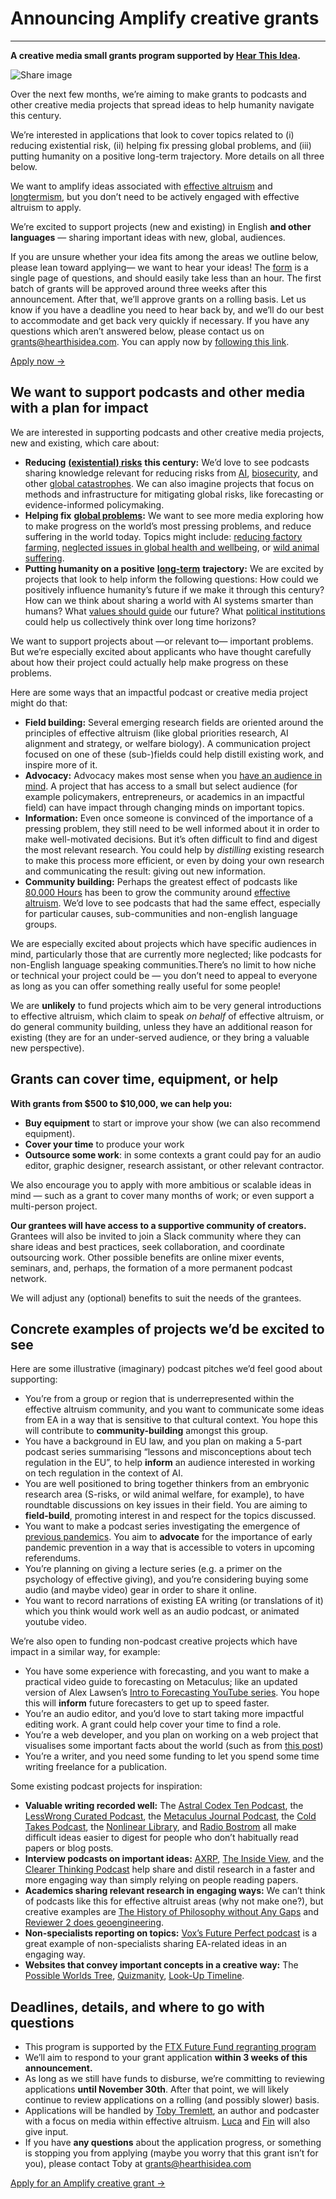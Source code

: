 
<Layout>
<Seo title="Grants" myStaticFeaturedImage="/grants.png"/>

<h1>Announcing Amplify creative grants</h1>
<hr className="line" />
<div className="advice">

**A creative media small grants program supported by [Hear This Idea](https://hearthisidea.com/).**



<div class="episode-image_variable max-600">


![Share image](../images/grants/grants-banner.png)

</div>

Over the next few months, we’re aiming to make grants to podcasts and other creative media projects that spread ideas to help humanity navigate this century. 

We’re interested in applications that look to cover topics related to (i) reducing existential risk, (ii) helping fix pressing global problems, and (iii) putting humanity on a positive long-term trajectory. More details on all three below.

We want to amplify ideas associated with [effective altruism](https://www.effectivealtruism.org/) and [longtermism](https://longtermism.com/), but you don’t need to be actively engaged with effective altruism to apply.

We’re excited to support projects (new and existing) in English **and other languages** — sharing important ideas with new, global, audiences. 

If you are unsure whether your idea fits among the areas we outline below, please lean toward applying— we want to hear your ideas! The [form](https://grants.hearthisidea.com/apply) is a single page of questions, and should easily take less than an hour. The first batch of grants will be approved around three weeks after this announcement. After that, we’ll approve grants on a rolling basis. Let us know if you have a deadline you need to hear back by, and we’ll do our best to accommodate and get back very quickly if necessary. If you have any questions which aren’t answered below, please contact us on [grants@hearthisidea.com](mailto:grants@hearthisidea.com). You can apply now by [following this link](https://grants.hearthisidea.com/apply).

<div className="listen-container">
    <a
        className="listen"
        href="https://grants.hearthisidea.com/apply"
        target="_blank"
        rel="noopener noreferrer"
    >
        Apply now &#8594;
    </a>
</div>

## We want to support podcasts and other media with a plan for impact

We are interested in supporting podcasts and other creative media projects, new and existing, which care about:

- **Reducing** [**(existential) risks**](https://www.fhi.ox.ac.uk/Existential-risk-and-existential-hope.pdf) **this century:** We’d love to see podcasts sharing knowledge relevant for reducing risks from [AI](https://80000hours.org/problem-profiles/artificial-intelligence/), [biosecurity](https://80000hours.org/problem-profiles/preventing-catastrophic-pandemics/), and other [global catastrophes](https://80000hours.org/problem-profiles/). We can also imagine projects that focus on methods and infrastructure for mitigating global risks, like forecasting or evidence-informed policymaking.
- **Helping fix** [**global problems**](https://80000hours.org/problem-profiles/)**:** We want to see more media exploring how to make progress on the world’s most pressing problems, and reduce suffering in the world today. Topics might include: [reducing factory farming](https://80000hours.org/problem-profiles/factory-farming/), [neglected issues in global health and wellbeing](https://80000hours.org/problem-profiles/health-in-poor-countries/), or [wild animal suffering](https://80000hours.org/problem-profiles/wild-animal-welfare/). 
- **Putting humanity on a positive** [**long-term**](https://www.bbc.com/future/article/20220805-what-is-longtermism-and-why-does-it-matter) **trajectory:** We are excited by projects that look to help inform the following questions: How could we positively influence humanity’s future if we make it through this century? How can we think about sharing a world with AI systems smarter than humans? What [values should guide](https://80000hours.org/problem-profiles/promoting-positive-values/) our future? What [political institutions](https://globalprioritiesinstitute.org/wp-content/uploads/Tyler-M-John-and-William-MacAskill_Longtermist-institutional-reform.pdf) could help us collectively think over long time horizons?

We want to support projects about —or relevant to— important problems. But we’re especially excited about applicants who have thought carefully about how their project could actually help make progress on these problems.

Here are some ways that an impactful podcast or creative media project might do that: 

- **Field building:** Several emerging research fields are oriented around the principles of effective altruism (like global priorities research, AI alignment and strategy, or welfare biology). A communication project focused on one of these (sub-)fields could help distill existing work, and inspire more of it.
- **Advocacy:** Advocacy makes most sense when you [have an audience in mind](https://kk.org/thetechnium/1000-true-fans/). A project that has access to a small but select audience (for example policymakers, entrepreneurs, or academics in an impactful field) can have impact through changing minds on important topics. 
- **Information:** Even once someone is convinced of the importance of a pressing problem, they still need to be well informed about it in order to make well-motivated decisions. But it’s often difficult to find and digest the most relevant research. You could help by *distilling* existing research to make this process more efficient, or even by doing your own research and communicating the result: giving out new information.
- **Community building:** Perhaps the greatest effect of podcasts like [80,000 Hours](https://80000hours.org/podcast/) has been to grow the community around [effective altruism](https://www.effectivealtruism.org/). We’d love to see podcasts that had the same effect, especially for particular causes, sub-communities and non-english language groups.

We are especially excited about projects which have specific audiences in mind, particularly those that are currently more neglected; like podcasts for non-English language speaking communities.There’s no limit to how niche or technical your project could be — you don’t need to appeal to everyone as long as you can offer something really useful for some people!

We are **unlikely** to fund projects which aim to be very general introductions to effective altruism, which claim to speak *on behalf* of effective altruism, or do general community building, unless they have an additional reason for existing (they are for an under-served audience, or they bring a valuable new perspective).

## Grants can cover time, equipment, or help

**With grants from $500 to $10,000, we can help you:**

- **Buy equipment** to start or improve your show (we can also recommend equipment).
- **Cover your time** to produce your work
- **Outsource some work**: in some contexts a grant could pay for an audio editor, graphic designer, research assistant, or other relevant contractor.

We also encourage you to apply with more ambitious or scalable ideas in mind — such as a grant to cover many months of work; or even support a multi-person project. 

**Our grantees will have access to a supportive community of creators.** Grantees will also be invited to join a Slack community where they can share ideas and best practices, seek collaboration, and coordinate outsourcing work. Other possible benefits are online mixer events, seminars, and, perhaps, the formation of a more permanent podcast network. 

We will adjust any (optional) benefits to suit the needs of the grantees.

## Concrete examples of projects we’d be excited to see

Here are some illustrative (imaginary) podcast pitches we’d feel good about supporting: 

- You’re from a group or region that is underrepresented within the effective altruism community, and you want to communicate some ideas from EA in a way that is sensitive to that cultural context. You hope this will contribute to **community-building** amongst this group. 
- You have a background in EU law, and you plan on making a 5-part podcast series summarising “lessons and misconceptions about tech regulation in the EU”, to help **inform** an audience interested in working on tech regulation in the context of AI. 
- You are well positioned to bring together thinkers from an embryonic research area (S-risks, or wild animal welfare, for example), to have roundtable discussions on key issues in their field. You are aiming to **field-build**, promoting interest in and respect for the topics discussed. 
- You want to make a podcast series investigating the emergence of [previous pandemics](https://en.wikipedia.org/wiki/1977_Russian_flu). You aim to **advocate** for the importance of early pandemic prevention in a way that is accessible to voters in upcoming referendums.
- You’re planning on giving a lecture series (e.g. a primer on the psychology of effective giving), and you’re considering buying some audio (and maybe video) gear in order to share it online. 
- You want to record narrations of existing EA writing (or translations of it) which you think would work well as an audio podcast, or animated youtube video.

We’re also open to funding non-podcast creative projects which have impact in a similar way, for example:

- You have some experience with forecasting, and you want to make a practical video guide to forecasting on Metaculus; like an updated version of Alex Lawsen’s [Intro to Forecasting YouTube series](https://www.youtube.com/watch?v=e6Q7Ez3PkOw). You hope this will **inform** future forecasters to get up to speed faster. 
- You’re an audio editor, and you’d love to start taking more impactful editing work. A grant could help cover your time to find a role.
- You’re a web developer, and you plan on working on a web project that visualises some important facts about the world (such as from [this post](https://forum.effectivealtruism.org/posts/rXYW9GPsmwZYu3doX/what-happens-on-the-average-day))
- You’re a writer, and you need some funding to let you spend some time writing freelance for a publication. 

Some existing podcast projects for inspiration:

- **Valuable writing recorded well:** The [Astral Codex Ten Podcast](https://sscpodcast.libsyn.com/), the [LessWrong Curated Podcast](https://www.lesswrong.com/posts/kDjKF2yFhFEWe4hgC/announcing-the-lesswrong-curated-podcast), the [Metaculus Journal Podcast](https://www.metaculus.com/questions/11102/introducing-the-metaculus-journal-podcast/), the [Cold Takes Podcast](https://www.cold-takes.com/), the [Nonlinear Library](https://forum.effectivealtruism.org/posts/JTZTBienqWEAjGDRv/listen-to-more-ea-content-with-the-nonlinear-library), and [Radio Bostrom](https://radiobostrom.com/) all make difficult ideas easier to digest for people who don’t habitually read papers or blog posts. 
- **Interview podcasts on important ideas:** [AXRP](https://axrp.net/), [The Inside View](https://www.youtube.com/channel/UCb9F9_uV24PGj6x63PhXEVw), and the [Clearer Thinking Podcast](https://www.clearerthinking.org/podcast) help share and distil research in a faster and more engaging way than simply relying on people reading papers.
- **Academics sharing relevant research in engaging ways:** We can’t think of podcasts like this for effective altruist areas (why not make one?), but creative examples are [The History of Philosophy without Any Gaps](https://historyofphilosophy.net/) and [Reviewer 2 does geoengineering](https://podcasts.apple.com/us/podcast/reviewer-2-does-geoengineering/id1529459393). 
- **Non-specialists reporting on topics:** [Vox’s Future Perfect podcast](https://www.vox.com/future-perfect-podcast) is a great example of non-specialists sharing EA-related ideas in an engaging way.
- **Websites that convey important concepts in a creative way:** The [Possible Worlds Tree](https://possibleworldstree.com/), [Quizmanity](https://www.quizmanity.org/), [Look-Up Timeline](https://madeleinemc.github.io/look-up/).

## Deadlines, details, and where to go with questions

- This program is supported by the [FTX Future Fund regranting program](https://ftxfuturefund.org/announcing-our-regranting-program/)
- We’ll aim to respond to your grant application **within 3 weeks of this announcement.**
- As long as we still have funds to disburse, we’re committing to reviewing applications **until November 30th**. After that point, we will likely continue to review applications on a rolling (and possibly slower) basis.
- Applications will be handled by [Toby Tremlett](https://twitter.com/toby_tremlett), an author and podcaster with a focus on media within effective altruism. [Luca](https://www.lucarighetti.com/) and [Fin](https://www.finmoorhouse.com/) will also give input.
- If you have **any questions** about the application progress, or something is stopping you from applying (maybe you worry that this grant isn’t for you), please contact Toby at [grants@hearthisidea.com](mailto:grants@hearthisidea.com)

<div className="listen-container">
    <a
        className="listen"
        href="https://grants.hearthisidea.com/apply"
        target="_blank"
        rel="noopener noreferrer"
    >
        Apply for an Amplify creative grant &#8594;
    </a>
</div>
<br/>
</div>
</Layout>

